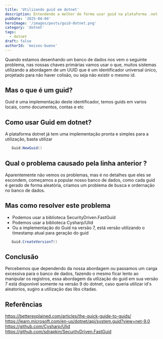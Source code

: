 ```yaml
---
title: 'Utilizando guid em dotnet'
description: Entendendo a melhor de forma usar guid na plataforma .net sem afetar o banco de dados
pubDate: '2025-04-04'
heroImage: '/images/posts/guid-dotnet.png'
category: 'dotnet'
tags:
  - dotnet
draft: false
authorId: 'moises-bueno'
---
```



Quando estamos desenhando um banco de dados nos vem o seguinte problema,
nas nossas chaves primárias vamos usar o que, muitos sistemas utilizando a abordagem de um UUID
que é um identificador universal único, projetado para não haver colisão, ou seja não existir o mesmo id.

## Mas o que é um guid?

Guid é uma implementação deste identificador, temos guids em varios locais, como documentos, contas e etc

## Como usar Guid em dotnet?

A plataforma dotnet já tem uma implementação pronta e simples para a utilização, basta utilizar

```cs
   Guid.NewGuid()
```

<Ads />

## Qual o problema causado pela linha anterior ?

Aparentemente não vemos os problemas, mas é no detalhes que eles se escondem,
começamos a popular nosso banco de dados, como cada guid é gerado de forma aleatória,
criamos um problema de busca e ordernação no banco de dados.

## Mas como resolver este problema

- Podemos usar a biblioteca SecurityDriven.FastGuid
- Podemos usar a biblioteca Cysharp/Ulid
- Ou a implementação do Guid na versão 7, está versão utilizando o timestamp atual para geração do guid

```cs
   Guid.CreateVersion7()
```

## Conclusão

Percebemos que dependendo da nossa abordagem ou passamos um carga excessiva para o banco de dados,
fazendo o mesmo ficar lento ao manipular os registros, essa abordagem da utlização do guid em sua versão 7 está disponível
somente na versão 9 do dotnet, caso queria utilizar id's aleatorios, sugiro a utilização das libs citadas.

## Referências

https://betterexplained.com/articles/the-quick-guide-to-guids/
https://learn.microsoft.com/en-us/dotnet/api/system.guid?view=net-9.0
https://github.com/Cysharp/Ulid
https://github.com/sdrapkin/SecurityDriven.FastGuid
